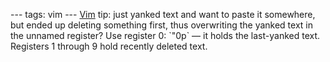 ---
tags: vim
---
[[Vim]] tip: just yanked text and want to paste it somewhere, but ended up deleting something first, thus overwriting the yanked text in the unnamed register? Use register 0: `"0p` &mdash; it holds the last-yanked text. Registers 1 through 9 hold recently deleted text.
